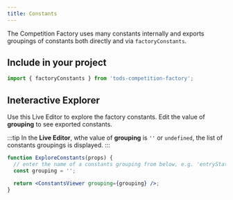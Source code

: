 ```yaml
---
title: Constants
---
```


The Competition Factory uses many constants internally and exports groupings of constants both directly and via `factoryConstants`.

## Include in your project

```js
import { factoryConstants } from 'tods-competition-factory';
```

## Ineteractive Explorer

Use this Live Editor to explore the factory constants. Edit the value of **grouping** to see exported constants.

:::tip
In the **Live Editor**, wthe value of **grouping** is `''` or `undefined`, the list of constants groupings is displayed.
:::

```jsx live
function ExploreConstants(props) {
  // enter the name of a constants grouping from below, e.g. 'entryStatutsConstants'
  const grouping = '';

  return <ConstantsViewer grouping={grouping} />;
}
```
